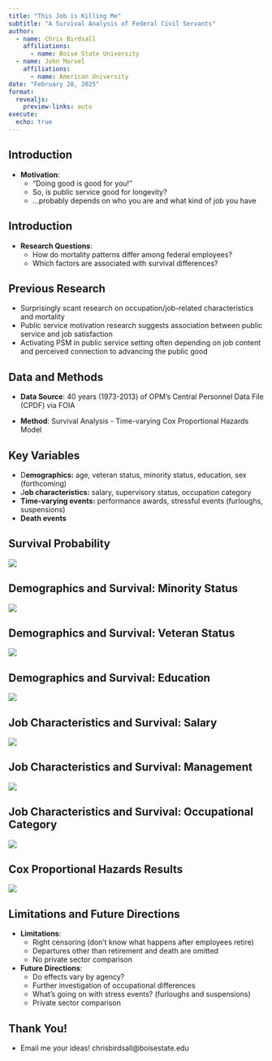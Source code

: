```yaml
---
title: "This Job is Killing Me"
subtitle: "A Survival Analysis of Federal Civil Servants"
author:
  - name: Chris Birdsall
    affiliations:
      - name: Boise State University
  - name: John Marvel
    affiliations:
      - name: American University
date: "February 28, 2025"
format: 
  revealjs:
    preview-links: auto
execute:
  echo: true
---
```


## Introduction

-   **Motivation**:
    -   "Doing good is good for you!"
    -   So, is public service good for longevity?
    -   ...probably depends on who you are and what kind of job you have

## Introduction

-   **Research Questions**:
    -   How do mortality patterns differ among federal employees?
    -   Which factors are associated with survival differences?

## Previous Research

-   Surprisingly scant research on occupation/job-related characteristics and mortality
-   Public service motivation research suggests association between public service and job satisfaction
-   Activating PSM in public service setting often depending on job content and perceived connection to advancing the public good

## Data and Methods

-   **Data Source**: 40 years (1973-2013) of OPM's Central Personnel Data File (CPDF) via FOIA

-   **Method**: Survival Analysis - Time-varying Cox Proportional Hazards Model

## Key Variables

-   D**emographics:** age, veteran status, minority status, education, sex (forthcoming)
-   J**ob characteristics:** salary, supervisory status, occupation category
-   **Time-varying events:** performance awards, stressful events (furloughs, suspensions)
-   **Death events**

## Survival Probability

![](fed_mortality_files/results/overall_survival.png){fig-align="center"}

## Demographics and Survival: Minority Status

![](fed_mortality_files/results/survival_curves_minority.png)

## Demographics and Survival: Veteran Status

![](fed_mortality_files/results/survival_curves_veteran.png)

## Demographics and Survival: Education

![](fed_mortality_files/results/survival_curves_education.png)

## Job Characteristics and Survival: Salary

![](fed_mortality_files/results/survival_curves_salary.png){fig-align="center"}

## Job Characteristics and Survival: Management

![](fed_mortality_files/results/survival_curves_supervisor.png)

## Job Characteristics and Survival: Occupational Category

![](fed_mortality_files/results/survival_curves_occupation.png)

## Cox Proportional Hazards Results

![](fed_mortality_files/results/time_varying_hazard_ratios.png){fig-align="center"}

## Limitations and Future Directions

-   **Limitations**:
    -   Right censoring (don't know what happens after employees retire)
    -   Departures other than retirement and death are omitted
    -   No private sector comparison
-   **Future Directions**:
    -   Do effects vary by agency?
    -   Further investigation of occupational differences
    -   What's going on with stress events? (furloughs and suspensions)
    -   Private sector comparison

## Thank You!

-   Email me your ideas! chrisbirdsall\@boisestate.edu

## 
